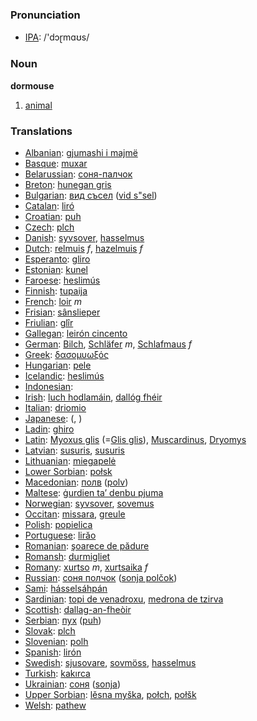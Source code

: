 === Pronunciation ===
*[[w:IPA|IPA]]: /'dɔɽmɑʊs/

=== Noun ===

'''dormouse'''

# [[animal]]

=== Translations ===

*[[Albanian]]: [[gjumashi i majmë]]
*[[Basque]]: [[muxar]]
*[[Belarussian]]: [[соня-палчок]]
*[[Breton]]: [[hunegan gris]]
*[[Bulgarian]]: [[вид съсел]] ([[vid s"sel]])
*[[Catalan]]: [[liró]]
*[[Croatian]]: [[puh]]
*[[Czech]]: [[plch]]
*[[Danish]]: [[syvsover]], [[hasselmus]]
*[[Dutch]]: [[relmuis]] ''f'', [[hazelmuis]] ''f''
*[[Esperanto]]: [[gliro]]
*[[Estonian]]: [[kunel]]
*[[Faroese]]: [[heslimús]]
*[[Finnish]]: [[tupaija]]
*[[French]]: [[loir]] ''m''
*[[Frisian]]: [[sânslieper]]
*[[Friulian]]: [[glîr]]
*[[Gallegan]]: [[leirón cincento]]
*[[German]]: [[Bilch]], [[Schläfer]] ''m'', [[Schlafmaus]] ''f''
*[[Greek]]: [[δασομυωξός]] '' ''
*[[Hungarian]]: [[pele]]
*[[Icelandic]]: [[heslimús]]
*[[Indonesian]]: [[]]
*[[Irish]]: [[luch hodlamáin]], [[dallóg fhéir]]
*[[Italian]]: [[driomio]] '' ''
*[[Japanese]]: [[]] ([[]], )
*[[Ladin]]: [[ghiro]]
*[[Latin]]: [[Myoxus glis]] (=[[Glis glis]]), [[Muscardinus]], [[Dryomys]] '' ''
*[[Latvian]]: [[susuris]], [[susuris]]
*[[Lithuanian]]: [[miegapelė]]
*[[Lower Sorbian]]: [[połsk]]
*[[Macedonian]]: [[полв]] ([[polv]])
*[[Maltese]]: [[ġurdien ta’ denbu pjuma]]
*[[Norwegian]]: [[syvsover]], [[sovemus]]
*[[Occitan]]: [[missara]], [[greule]]
*[[Polish]]: [[popielica]] '' ''
*[[Portuguese]]: [[lirăo]]
*[[Romanian]]: [[şoarece de pădure]]
*[[Romansh]]: [[durmigliet]]
*[[Romany]]: [[xurtso]] ''m'', [[xurtsaika]] ''f''
*[[Russian]]: [[соня полчок]] ([[sonja polčok]]) '' ''
*[[Sami]]: [[hásselsáhpán]]
*[[Sardinian]]: [[topi de venadroxu]], [[medrona de tzirva]]
*[[Scottish]]: [[dallag-an-fheòir]]
*[[Serbian]]: [[пух]] ([[puh]])
*[[Slovak]]: [[plch]]
*[[Slovenian]]: [[polh]]
*[[Spanish]]: [[lirón]] '' ''
*[[Swedish]]: [[sjusovare]], [[sovmöss]], [[hasselmus]]
*[[Turkish]]: [[kakırca]]
*[[Ukrainian]]: [[соня]] ([[sonja]])
*[[Upper Sorbian]]: [[lěsna myška]], [[połch]], [[połšk]]
*[[Welsh]]: [[pathew]]